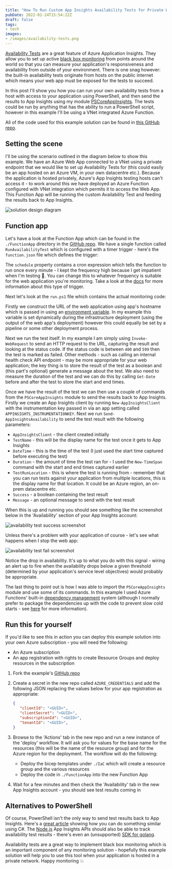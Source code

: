 ```yaml
---
title: "How To Run Custom App Insights Availability Tests for Private Web Applications"
pubDate: 2022-01-24T15:54:22Z
draft: false
tags:
- tech
images:
- /images/availability-tests.png
---
```

[Availability Tests](https://docs.microsoft.com/en-us/azure/azure-monitor/app/availability-overview) are a great feature of Azure Application Insights.  They allow you to set up active [black box monitoring](https://sre.google/sre-book/monitoring-distributed-systems/) from points around the world so that you can measure your application's responsiveness and availability from outside of your environment.  There is one snag however: the built-in availability tests originate from hosts on the public internet which means your web app must be exposed for the tests to succeed.  

In this post I'll show you how you can run your own availability tests from a host with access to your application using PowerShell, and then send the results to App Insights using my module [PSCoreAppInsights](https://www.powershellgallery.com/packages/PSCoreAppInsights).  The tests could be run by anything that has the ability to run a PowerShell script, however in this example I'll be using a VNet integrated Azure Function.

All of the code used for this example solution can be found in [this GitHub repo](https://github.com/tmeadon/custom-availability-test-example).

## Setting the scene

I'll be using the scenario outlined in the diagram below to show this example.  We have an Azure Web App connected to a VNet using a private endpoint that we would like to set up Availability Tests for (this could easily be an app hosted on an Azure VM, in your own datacentre etc.).  Because the application is hosted privately, Azure's App Insights testing hosts can't access it - to work around this we have deployed an Azure Function configured with VNet integration which permits it to access the Web App.  This Function App will be running the custom Availability Test and feeding the results back to App Insights.

![solution design diagram](/custom-availability-test-design.png)

## Function app

Let's have a look at the Function App which can be found in the `./FunctionApp` directory in the [GitHub repo](https://github.com/tmeadon/custom-availability-test-example).  We have a single function called `RunAvailabilityTest` which is configured with a timer trigger - here's the `function.json` file which defines the trigger:


<Gist id="45be49f43884ae49ef582263dec176b6" file="function.json" />


The `schedule` property contains a cron expression which tells the function to run once every minute - I kept the frequency high because I get impatient when I'm testing :eyes:.  You can change this to whatever frequency is suitable for the web application you're monitoring.  Take a look at the [docs](https://docs.microsoft.com/en-us/azure/azure-functions/functions-bindings-timer?tabs=powershell) for more information about this type of trigger.

Next let's look at the `run.ps1` file which contains the actual monitoring code:

<Gist id="45be49f43884ae49ef582263dec176b6" file="run.ps1" />

Firstly we construct the URL of the web application using app's hostname which is passed in using an [environment variable](https://docs.microsoft.com/en-us/azure/azure-functions/functions-reference-powershell?tabs=portal#environment-variables).  In my example this variable is set dynamically during the infrastructure deployment (using the output of the web app's deployment) however this could equally be set by a pipeline or some other deployment process.

Next we run the test itself.  In my example I am simply using `Invoke-WebRequest` to send an HTTP request to the URL, capturing the result and looking at the status code.  If the status code is between `400` and `599` then the test is marked as failed.  Other methods - such as calling an internal health check API endpoint - may be more appropriate for your web application; the key thing is to store the result of the test as a boolean and (this part's optional) generate a message about the test.  We also need to measure the duration of the test and we can do this by calling `Get-Date` before and after the test to store the start and end times.

Once we have the result of the test we can then use a couple of commands from the `PSCoreAppInsights` module to send the results back to App Insights.  Firstly we create an App Insights client  by running `New-AppInsightsClient` with the instrumentation key passed in via an app setting called `APPINSIGHTS_INSTRUMENTATIONKEY`.  Next we run `Send-AppInsightsAvailability` to send the test result with the following parameters:

- `AppInsightsClient` - the client created initially
- `TestName` - this will be the display name for the test once it gets to App Insights
- `DateTime` - this is the time of the test (I just used the start time captured before executing the test)
- `Duration` - the amount of time the test ran for - I used the `New-TimeSpan` command with the start and end times captured earlier
- `TestRunLocation` - this is where the test is running from - remember that you can run tests against your application from multiple locations, this is the display name for that location.  It could be an Azure region, an on-prem datacentre etc.
- `Success` - a boolean containing the test result
- `Message` - an optional message to send with the test result

When this is up and running you should see something like the screenshot below in the 'Availability' section of your App Insights account:

![availability test success screenshot](/availability-test-success-screenshot.png)

Unless there's a problem with your application of course - let's see what happens when I stop the web app:

![availability test fail screenshot](/availability-test-fail-screenshot.png)

Notice the drop in availability.  It's up to what you do with this signal - wiring an alert up to fire when the availability drops below a given threshold (determined by your application's service level objectives) would probably be appropriate.

The last thing to point out is how I was able to import the `PSCoreAppInsights` module and use some of its commands.  In this example I used Azure Functions' built-in [dependency management](https://docs.microsoft.com/en-us/azure/azure-functions/functions-reference-powershell?tabs=portal#dependency-management) system (although I normally prefer to package the dependencies up with the code to prevent slow cold starts - see [here](https://docs.microsoft.com/en-us/azure/azure-functions/functions-reference-powershell?tabs=portal#custom-modules) for more information).

## Run this for yourself

If you'd like to see this in action you can deploy this example solution into your own Azure subscription - you will need the following:

- An Azure subscription
- An app registration with rights to create Resource Groups and deploy resources in the subscription

1. Fork the example's [GitHub repo](https://github.com/tmeadon/custom-availability-test-example)
2. Create a secret in the new repo called `AZURE_CREDENTIALS` and add the following JSON replacing the values below for your app registration as appropriate:

   ```json
   {
      "clientId": "<GUID>",
      "clientSecret": "<GUID>",
      "subscriptionId": "<GUID>",
      "tenantId": "<GUID>",
   } 
   ```

3. Browse to the 'Actions' tab in the new repo and run a new instance of the 'deploy' workflow.  It will ask you for values for the base name for the resources (this will be the name of the resource group) and for the Azure region for the deployment.  The workflow will do the following:
   - Deploy the bicep templates under `./IaC` which will create a resource group and the various resources
   - Deploy the code in `./FunctionApp` into the new Function App
4. Wait for a few minutes and then check the 'Availability' tab in the new App Insights account - you should see test results coming in

## Alternatives to PowerShell

Of course, PowerShell isn't the only way to send test results back to App Insights.  Here's a [great article](https://dotnetthoughts.net/running-custom-availability-tests-azure-functions/) showing how you can do something similar using C#.  The [Node.js](https://docs.microsoft.com/en-us/azure/azure-monitor/app/nodejs) App Insights APIs should also be able to track availability test results - there's even an (unsupported) [SDK for golang](https://github.com/microsoft/ApplicationInsights-Go).

Availability tests are a great way to implement black box monitoring which is an important component of any monitoring solution - hopefully this example solution will help you to use this tool when your application is hosted in a private network.  Happy monitoring :collision:
